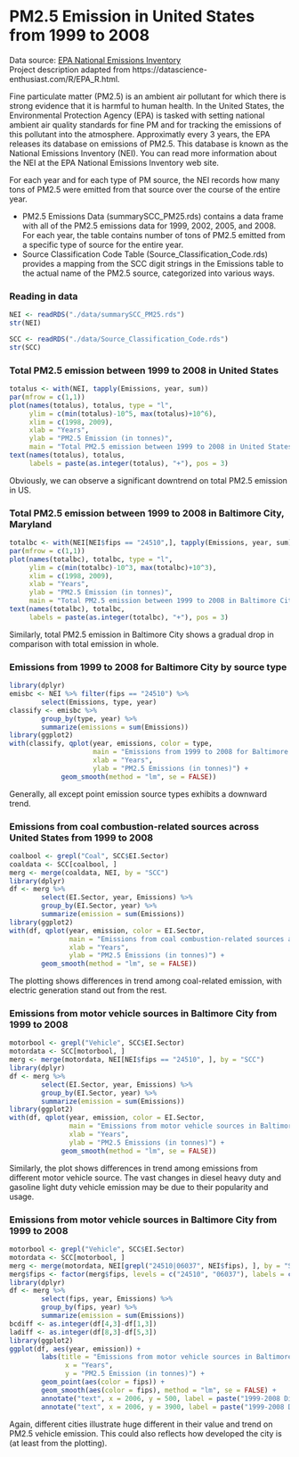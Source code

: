 # PM2.5 Emission in United States from 1999 to 2008
Data source: [EPA National Emissions Inventory](https://www.epa.gov/technical-air-pollution-resources)  
Project description adapted from https://datascience-enthusiast.com/R/EPA_R.html.  

Fine particulate matter (PM2.5) is an ambient air pollutant for which there is strong evidence that it is harmful to human health. In the United States, the Environmental Protection Agency (EPA) is tasked with setting national ambient air quality standards for fine PM and for tracking the emissions of this pollutant into the atmosphere. Approximatly every 3 years, the EPA releases its database on emissions of PM2.5. This database is known as the National Emissions Inventory (NEI). You can read more information about the NEI at the EPA National Emissions Inventory web site.  

For each year and for each type of PM source, the NEI records how many tons of PM2.5 were emitted from that source over the course of the entire year.  

* PM2.5 Emissions Data (summarySCC_PM25.rds) contains a data frame with all of the PM2.5 emissions data for 1999, 2002, 2005, and 2008. For each year, the table contains number of tons of PM2.5 emitted from a specific type of source for the entire year.  
* Source Classification Code Table (Source_Classification_Code.rds) provides a mapping from the SCC digit strings in the Emissions table to the actual name of the PM2.5 source, categorized into various ways.  

### Reading in data
```r
NEI <- readRDS("./data/summarySCC_PM25.rds")
str(NEI)
```
```r
SCC <- readRDS("./data/Source_Classification_Code.rds")
str(SCC)
```

### Total PM2.5 emission between 1999 to 2008 in United States
```r
totalus <- with(NEI, tapply(Emissions, year, sum))
par(mfrow = c(1,1))
plot(names(totalus), totalus, type = "l", 
     ylim = c(min(totalus)-10^5, max(totalus)+10^6),
     xlim = c(1998, 2009),
     xlab = "Years", 
     ylab = "PM2.5 Emission (in tonnes)", 
     main = "Total PM2.5 emission between 1999 to 2008 in United States")
text(names(totalus), totalus, 
     labels = paste(as.integer(totalus), "+"), pos = 3)
```
  
Obviously, we can observe a significant downtrend on total PM2.5 emission in US.  
  
### Total PM2.5 emission between 1999 to 2008 in Baltimore City, Maryland
```r
totalbc <- with(NEI[NEI$fips == "24510",], tapply(Emissions, year, sum))
par(mfrow = c(1,1))
plot(names(totalbc), totalbc, type = "l", 
     ylim = c(min(totalbc)-10^3, max(totalbc)+10^3),
     xlim = c(1998, 2009),
     xlab = "Years", 
     ylab = "PM2.5 Emission (in tonnes)", 
     main = "Total PM2.5 emission between 1999 to 2008 in Baltimore City, Maryland")
text(names(totalbc), totalbc, 
     labels = paste(as.integer(totalbc), "+"), pos = 3)
```
  
Similarly, total PM2.5 emission in Baltimore City shows a gradual drop in comparison with total emission in whole.  
  
### Emissions from 1999 to 2008 for Baltimore City by source type
```r
library(dplyr)
emisbc <- NEI %>% filter(fips == "24510") %>%
        select(Emissions, type, year)
classify <- emisbc %>% 
        group_by(type, year) %>%
        summarize(emissions = sum(Emissions))
library(ggplot2)
with(classify, qplot(year, emissions, color = type,
                     main = "Emissions from 1999 to 2008 for Baltimore City by source type",
                     xlab = "Years",
                     ylab = "PM2.5 Emissions (in tonnes)") + 
             geom_smooth(method = "lm", se = FALSE))
```
    
Generally, all except point emission source types exhibits a downward trend.  
  
### Emissions from coal combustion-related sources across United States from 1999 to 2008
```r
coalbool <- grepl("Coal", SCC$EI.Sector)
coaldata <- SCC[coalbool, ]
merg <- merge(coaldata, NEI, by = "SCC")
library(dplyr)
df <- merg %>%
        select(EI.Sector, year, Emissions) %>%
        group_by(EI.Sector, year) %>%
        summarize(emission = sum(Emissions))
library(ggplot2)
with(df, qplot(year, emission, color = EI.Sector,
               main = "Emissions from coal combustion-related sources across United States from 1999 to 2008",
               xlab = "Years",
               ylab = "PM2.5 Emissions (in tonnes)") +
        geom_smooth(method = "lm", se = FALSE))
```
  
The plotting shows differences in trend among coal-related emission, with electric generation stand out from the rest.  
  
### Emissions from motor vehicle sources in Baltimore City from 1999 to 2008
```r
motorbool <- grepl("Vehicle", SCC$EI.Sector)
motordata <- SCC[motorbool, ]
merg <- merge(motordata, NEI[NEI$fips == "24510", ], by = "SCC")
library(dplyr)
df <- merg %>%
        select(EI.Sector, year, Emissions) %>%
        group_by(EI.Sector, year) %>%
        summarize(emission = sum(Emissions))
library(ggplot2)
with(df, qplot(year, emission, color = EI.Sector,
               main = "Emissions from motor vehicle sources in Baltimore City from 1999 to 2008",
               xlab = "Years",
               ylab = "PM2.5 Emissions (in tonnes)") +
             geom_smooth(method = "lm", se = FALSE))
```
  
Similarly, the plot shows differences in trend among emissions from different motor vehicle source. The vast changes in diesel heavy duty and gasoline light duty vehicle emission may be due to their popularity and usage.  
  
### Emissions from motor vehicle sources in Baltimore City from 1999 to 2008
```r
motorbool <- grepl("Vehicle", SCC$EI.Sector)
motordata <- SCC[motorbool, ]
merg <- merge(motordata, NEI[grepl("24510|06037", NEI$fips), ], by = "SCC")
merg$fips <- factor(merg$fips, levels = c("24510", "06037"), labels = c("Baltimore City", "Los Angeles"))
library(dplyr)
df <- merg %>%
        select(fips, year, Emissions) %>%
        group_by(fips, year) %>%
        summarize(emission = sum(Emissions))
bcdiff <- as.integer(df[4,3]-df[1,3])
ladiff <- as.integer(df[8,3]-df[5,3])
library(ggplot2)
ggplot(df, aes(year, emission)) +
        labs(title = "Emissions from motor vehicle sources in Baltimore City from 1999 to 2008",
              x = "Years",
              y = "PM2.5 Emission (in tonnes)") +
        geom_point(aes(color = fips)) +
        geom_smooth(aes(color = fips), method = "lm", se = FALSE) +
        annotate("text", x = 2006, y = 500, label = paste("1999-2008 Diff =", bcdiff)) +
        annotate("text", x = 2006, y = 3900, label = paste("1999-2008 Diff =", ladiff))
```
  
Again, different cities illustrate huge different in their value and trend on PM2.5 vehicle emission. This could also reflects how developed the city is (at least from the plotting).
  